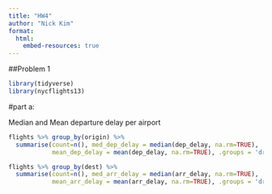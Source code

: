 ```yaml
---
title: "HW4"
author: "Nick Kim"
format:
  html:
    embed-resources: true
---
```


##Problem 1 

```r
library(tidyverse)
library(nycflights13)
```

#part a:

Median and Mean departure delay per airport
```r
flights %>% group_by(origin) %>% 
  summarise(count=n(), med_dep_delay = median(dep_delay, na.rm=TRUE),
            mean_dep_delay = mean(dep_delay, na.rm=TRUE), .groups = 'drop') %>% filter(count > 10) %>%   arrange(,desc(mean_dep_delay))
```

```r
flights %>% group_by(dest) %>% 
  summarise(count=n(), med_arr_delay = median(arr_delay, na.rm=TRUE),
            mean_arr_delay = mean(arr_delay, na.rm=TRUE), .groups = 'drop') %>% filter(count > 10) %>%   arrange(,desc(mean_arr_delay))
```






